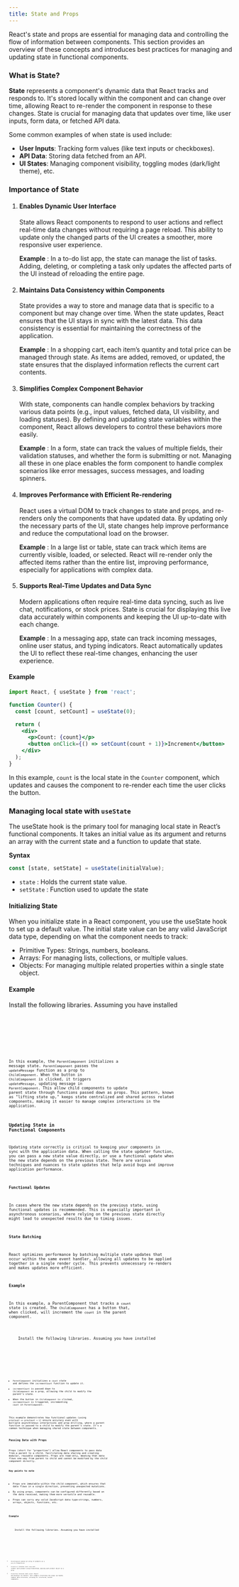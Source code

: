 ```yaml
---
title: State and Props
---
```





React's state and props are essential for managing data and controlling the flow of information between components. This section provides an overview of these concepts and introduces best practices for managing and updating state in functional components.

### What is State?

**State** represents a component's dynamic data that React tracks and responds to. It's stored locally within the component and can change over time, allowing React to re-render the component in response to these changes. State is crucial for managing data that updates over time, like user inputs, form data, or fetched API data.

Some common examples of when state is used include:
- **User Inputs**: Tracking form values (like text inputs or checkboxes).
- **API Data**: Storing data fetched from an API.
- **UI States**: Managing component visibility, toggling modes (dark/light theme), etc.

### Importance of State

<Steps>

1. #### Enables Dynamic User Interface

    State allows React components to respond to user actions and reflect real-time data changes without requiring a page reload. This ability to update only the changed parts of the UI creates a smoother, more responsive user experience.

    **Example** : In a to-do list app, the state can manage the list of tasks. Adding, deleting, or completing a task only updates the affected parts of the UI instead of reloading the entire page.

2. #### Maintains Data Consistency within Components

   State provides a way to store and manage data that is specific to a component but may change over time. When the state updates, React ensures that the UI stays in sync with the latest data. This data consistency is essential for maintaining the correctness of the application.

   **Example** : In a shopping cart, each item’s quantity and total price can be managed through state. As items are added, removed, or updated, the state ensures that the displayed information reflects the current cart contents.

3. #### Simplifies Complex Component Behavior

   With state, components can handle complex behaviors by tracking various data points (e.g., input values, fetched data, UI visibility, and loading statuses). By defining and updating state variables within the component, React allows developers to control these behaviors more easily.

   **Example** : In a form, state can track the values of multiple fields, their validation statuses, and whether the form is submitting or not. Managing all these in one place enables the form component to handle complex scenarios like error messages, success messages, and loading spinners.

4. #### Improves Performance with Efficient Re-rendering

   React uses a virtual DOM to track changes to state and props, and re-renders only the components that have updated data. By updating only the necessary parts of the UI, state changes help improve performance and reduce the computational load on the browser.

   **Example** : In a large list or table, state can track which items are currently visible, loaded, or selected. React will re-render only the affected items rather than the entire list, improving performance, especially for applications with complex data.

5. #### Supports Real-Time Updates and Data Sync

   Modern applications often require real-time data syncing, such as live chat, notifications, or stock prices. State is crucial for displaying this live data accurately within components and keeping the UI up-to-date with each change.

   **Example** : In a messaging app, state can track incoming messages, online user status, and typing indicators. React automatically updates the UI to reflect these real-time changes, enhancing the user experience.
  
</Steps>


#### Example

```jsx
import React, { useState } from 'react';

function Counter() {
  const [count, setCount] = useState(0);

  return (
    <div>
      <p>Count: {count}</p>
      <button onClick={() => setCount(count + 1)}>Increment</button>
    </div>
  );
}
```
In this example, `count` is the local state in the `Counter` component, which updates and causes the component to re-render each time the user clicks the button.

### Managing local state with `useState`

The useState hook is the primary tool for managing local state in React’s functional components. It takes an initial value as its argument and returns an array with the current state and a function to update that state.

**Syntax**
```jsx
const [state, setState] = useState(initialValue);
```
 - `state` : Holds the current state value.
 - `setState` : Function used to update the state

#### Initializing State

When you initialize state in a React component, you use the useState hook to set up a default value. The initial state value can be any valid JavaScript data type, depending on what the component needs to track:

 - Primitive Types: Strings, numbers, booleans.
 - Arrays: For managing lists, collections, or multiple values.
 - Objects: For managing multiple related properties within a single state object.

#### Example

<Tabs>
  <TabItem label="Dependencies">
    Install the following libraries. Assuming you have installed
    <Code code={`npm install react react-dom`} lang="shell" />
  </TabItem>
  <TabItem label="ParentComponent">
    <Code code={localStateParentComponent} lang="jsx" title="ParentComponent.jsx" />
  </TabItem>
  <TabItem label="ChildComponent">
    <Code code={localStateChildComponent} lang="jsx" title="ChildComponent.jsx" />
  </TabItem>
</Tabs>

In this example, the `ParentComponent` initializes a message state. `ParentComponent` passes the `updateMessage` function as a prop to `ChildComponent`. When the button in `ChildComponent` is clicked, it triggers `updateMessage`, updating message in `ParentComponent`. This allow child components to update parent state through functions passed down as props. This pattern, known as "lifting state up," keeps state centralized and shared across related components, making it easier to manage complex interactions in the application.

### Updating State in Functional Components

Updating state correctly is critical to keeping your components in sync with the application data. When calling the state updater function, you can pass a new state value directly, or use a functional update when the new state depends on the previous state. There are various techniques and nuances to state updates that help avoid bugs and improve application performance.

#### Functional Updates

In cases where the new state depends on the previous state, using functional updates is recommended. This is especially important in asynchronous scenarios, where relying on the previous state directly might lead to unexpected results due to timing issues.

#### State Batching

React optimizes performance by batching multiple state updates that occur within the same event handler, allowing all updates to be applied together in a single render cycle. This prevents unnecessary re-renders and makes updates more efficient.

#### Example

In this example, a ParentComponent that tracks a `count` state is created. The `ChildComponent` has a button that, when clicked, will increment the `count` in the parent component.

<Tabs>
  <TabItem label="Dependencies">
    Install the following libraries. Assuming you have installed
    <Code code={`npm install react react-dom`} lang="shell" />
  </TabItem>
  <TabItem label="ParentComponent">
    <Code code={updateStateParentComponent} lang="jsx" title="ParentComponent.jsx" />
  </TabItem>
  <TabItem label="ChildComponent">
    <Code code={updateStateChildComponent} lang="jsx" title="ChildComponent.jsx" />
  </TabItem>
</Tabs>

 - `ParentComponent` initializes a `count` state and defines the `incrementCount` function to update it.
 - `incrementCount` is passed down to `ChildComponent` as a prop, allowing the child to modify the parent’s state.
 - When the button in `ChildComponent` is clicked, `incrementCount` is triggered, incrementing `count` in `ParentComponent`.

This example demonstrates how functional updates (using `prevCount => prevCount + 1`) ensure accuracy even with multiple asynchronous interactions and prop drilling, where a parent function is passed to a child to modify the parent’s state. It’s a common technique when managing shared state between components.

### Passing Data with Props

Props (short for "properties") allow React components to pass data from a parent to a child, facilitating data sharing and creating modular, reusable components. Props are read-only, meaning that data flows one-way from parent to child and cannot be modified by the child component directly.

**Key points to note**
 - Props are immutable within the child component, which ensures that data flows in a single direction, preventing unexpected mutations.
 - By using props, components can be configured differently based on the data received, making them more versatile and reusable.
 - Props can carry any valid JavaScript data type—strings, numbers, arrays, objects, functions, etc.

#### Example

<Tabs>
  <TabItem label="Dependencies">
    Install the following libraries. Assuming you have installed
    <Code code={`npm install react react-dom`} lang="shell" />
  </TabItem>
  <TabItem label="ParentComponent">
    <Code code={propsParentComponent} lang="jsx" title="ParentComponent.jsx" />
  </TabItem>
  <TabItem label="ProductList">
    <Code code={propsProductList} lang="jsx" title="ProductList.jsx" />
  </TabItem>
    <TabItem label="ProductItem">
    <Code code={propsProductItem} lang="jsx" title="ProductItem.jsx" />
  </TabItem>
</Tabs>

 - `ParentComponent` passes an array of products as a `prop` to ProductList.
 - `ProductList` iterates over `items` and renders each product using ProductItem, passing each product object as a prop.
 - `ProductItem` receives each `product` object and displays its details.
This example illustrates how props can handle complex data structures, allowing for structured, nested components.


